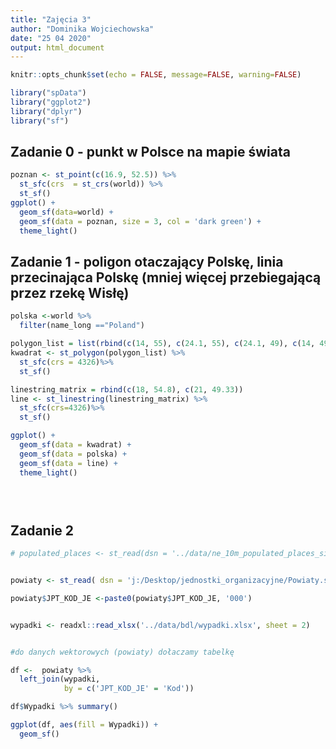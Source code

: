 ---
title: "Zajęcia 3"
author: "Dominika Wojciechowska"
date: "25 04 2020"
output: html_document
---

```{r setup, include=FALSE}
knitr::opts_chunk$set(echo = FALSE, message=FALSE, warning=FALSE)
```

```{r}
library("spData")
library("ggplot2")
library("dplyr")
library("sf")

```

## Zadanie 0 - punkt w Polsce na mapie świata

```{r}

poznan <- st_point(c(16.9, 52.5)) %>% 
  st_sfc(crs  = st_crs(world)) %>%
  st_sf()
ggplot() +
  geom_sf(data=world) +
  geom_sf(data = poznan, size = 3, col = 'dark green') + 
  theme_light()

```

## Zadanie 1 - poligon otaczający Polskę, linia przecinająca Polskę (mniej więcej przebiegającą przez rzekę Wisłę)

```{r}


polska <-world %>%
  filter(name_long =="Poland")

polygon_list = list(rbind(c(14, 55), c(24.1, 55), c(24.1, 49), c(14, 49), c(14, 55)))
kwadrat <- st_polygon(polygon_list) %>%
  st_sfc(crs = 4326)%>%
  st_sf()

linestring_matrix = rbind(c(18, 54.8), c(21, 49.33))
line <- st_linestring(linestring_matrix) %>%
  st_sfc(crs=4326)%>%
  st_sf()

ggplot() +
  geom_sf(data = kwadrat) +
  geom_sf(data = polska) +
  geom_sf(data = line) +
  theme_light()
  




```


## Zadanie 2

```{r}

# populated_places <- st_read(dsn = '../data/ne_10m_populated_places_simple.shp')


powiaty <- st_read( dsn = 'j:/Desktop/jednostki_organizacyjne/Powiaty.shp')

powiaty$JPT_KOD_JE <-paste0(powiaty$JPT_KOD_JE, '000')


wypadki <- readxl::read_xlsx('../data/bdl/wypadki.xlsx', sheet = 2)


#do danych wektorowych (powiaty) dołaczamy tabelkę 

df <-  powiaty %>% 
  left_join(wypadki, 
            by = c('JPT_KOD_JE' = 'Kod'))

df$Wypadki %>% summary()

ggplot(df, aes(fill = Wypadki)) + 
  geom_sf()


```




